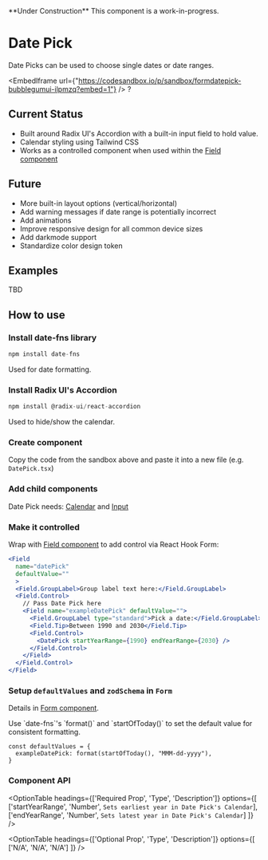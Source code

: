  
<Callout emoji="🚧">
  **Under Construction** This component is a work-in-progress.
</Callout>

# Date Pick

Date Picks can be used to choose single dates or date ranges. 
<br/>

<EmbedIframe url={"https://codesandbox.io/p/sandbox/formdatepick-bubblegumui-ilpmzq?embed=1"} />
?
## Current Status

- Built around Radix UI's Accordion with a built-in input field to hold value.
- Calendar styling using Tailwind CSS
- Works as a controlled component when used within the [Field component](../formControl/formField)

## Future

- More built-in layout options (vertical/horizontal)
- Add warning messages if date range is potentially incorrect
- Add animations
- Improve responsive design for all common device sizes
- Add darkmode support
- Standardize color design token

## Examples
 
TBD

## How to use

<Steps>
 
### Install date-fns library
 
```js copy 
npm install date-fns
```
Used for date formatting.

### Install Radix UI's Accordion
 
```js copy 
npm install @radix-ui/react-accordion
```
Used to hide/show the calendar.

### Create component

Copy the code from the sandbox above and paste it into a new file (e.g. `DatePick.tsx`)
 
### Add child components
 
Date Pick needs: [Calendar](../formCalendar) and [Input](../formInput)
 
### Make it controlled

Wrap with [Field component](../formControl/formField) to add control via React Hook Form:

```jsx jsx filename="yourform.tsx"
<Field
  name="datePick"
  defaultValue=""
  >
  <Field.GroupLabel>Group label text here:</Field.GroupLabel>
  <Field.Control>
    // Pass Date Pick here
    <Field name="exampleDatePick" defaultValue="">
      <Field.GroupLabel type="standard">Pick a date:</Field.GroupLabel>
      <Field.Tip>Between 1990 and 2030</Field.Tip>
      <Field.Control>
        <DatePick startYearRange={1990} endYearRange={2030} />
      </Field.Control>
    </Field>
  </Field.Control>
</Field>
```

### Setup `defaultValues` and `zodSchema` in `Form`

Details in [Form component](../formControl/form).

<Callout type="warning" emoji="⚠️">
  Use `date-fns`'s `format()` and `startOfToday()` to set the default value for consistent formatting.

  ```
  const defaultValues = {
    exampleDatePick: format(startOfToday(), "MMM-dd-yyyy"),
  }
  ```
</Callout>

</Steps>

### Component API

<OptionTable
  headings={['Required Prop', 'Type', 'Description']}
  options={[
    ['startYearRange', 'Number', `Sets earliest year in Date Pick's Calendar`],
    ['endYearRange', 'Number', `Sets latest year in Date Pick's Calendar`]
  ]}
/>

<OptionTable
  headings={['Optional Prop', 'Type', 'Description']}
  options={[
    ['N/A', 'N/A', 'N/A']
  ]}
/>


